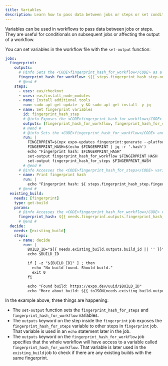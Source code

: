```yaml
---
title: Variables
description: Learn how to pass data between jobs or steps or set conditionals using variables in Workflows.
---
```


Variables can be used in workflows to pass data between jobs or steps. They are useful for conditionals on subsequent jobs or affecting the output of a workflow.

You can set variables in the workflow file with the `set-output` function:

```yaml .eas/workflows/variables.yaml
jobs:
  fingerprint:
    outputs:
      # @info Sets the <CODE>fingerprint_hash_for_workflow</CODE> as a variable #
      fingerprint_hash_for_workflow: ${{ steps.fingerprint_hash_step.outputs.fingerprint_hash_for_workflow }}
      # @end #
    steps:
      - uses: eas/checkout
      - uses: eas/install_node_modules
      - name: Install additional tools
        run: sudo apt-get update -y && sudo apt-get install -y jq
      - name: Set fingerprint variables
        id: fingerprint_hash_step
        # @info Exposes the <CODE>fingerprint_hash_for_workflow</CODE> and <CODE>fingerprint_hash_for_steps</CODE> variables. #
        outputs: [fingerprint_hash_for_workflow, fingerprint_hash_for_steps]
        # @end #
        # @info Sets the <CODE>fingerprint_hash_for_workflow</CODE> and <CODE>fingerprint_hash_for_steps</CODE> variables #
        run: |
          FINGERPRINT=$(npx expo-updates fingerprint:generate --platform ios)
          FINGERPRINT_HASH=$(echo $FINGERPRINT | jq -r '.hash')
          echo "Fingerprint hash: $FINGERPRINT_HASH"
          set-output fingerprint_hash_for_workflow $FINGERPRINT_HASH
          set-output fingerprint_hash_for_steps $FINGERPRINT_HASH
        # @end #
      # @info Accesses the <CODE>fingerprint_hash_for_steps</CODE> variable #
      - name: Print fingerprint hash
        run: |
          echo "Fingerprint hash: ${ steps.fingerprint_hash_step.fingerprint_hash_for_steps }"
      # @end #
  existing_build:
    needs: [fingerprint]
    type: get-build
    params:
      # @info Accesses the <CODE>fingerprint_hash_for_workflow</CODE> variable #
      fingerprint_hash: ${{ needs.fingerprint.outputs.fingerprint_hash_for_workflow }}
      # @end #
  decide:
    needs: [existing_build]
    steps:
      - name: decide
        run: |
          BUILD_ID="${{ needs.existing_build.outputs.build_id || '' }}"
          echo $BUILD_ID

          if [ -z "${BUILD_ID}" ] ; then
            echo "No build found. Should build."
            exit 0
          fi

          echo "Found build: https://expo.dev/uuid/$BUILD_ID"
          echo "More about build: ${{ toJSON(needs.existing_build.outputs) }}"
```

In the example above, three things are happening:

- The `set-output` function sets the `fingerprint_hash_for_steps` and `fingerprint_hash_for_workflow` variables.
- The `outputs` keyword on the step inside the `fingerprint` job exposes the `fingerprint_hash_for_steps` variable to other steps in `fingerprint` job. That variable is used in an `echo` statement later in the job.
- The `outputs` keyword on the `fingerprint_hash_for_workflow` job specifies that the whole workflow will have access to a variable called `fingerprint_hash_for_workflow`. That variable is later used in the `existing_build` job to check if there are any existing builds with the same fingerprint.
